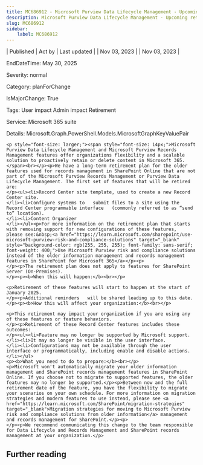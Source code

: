 ```yaml
---
title: MC686912 - Microsoft Purview Data Lifecycle Management - Upcoming retirement of SharePoint Online Record Center site features
description: Microsoft Purview Data Lifecycle Management - Upcoming retirement of SharePoint Online Record Center site features
slug: MC686912
sidebar:
    label: MC686912
---
```



| Published | Act by | Last updated |
| Nov 03, 2023 |  | Nov 03, 2023 |

EndDateTime: May 30, 2025

Severity: normal

Category: planForChange

IsMajorChange: True

Tags: User impact Admin impact Retirement

Service: Microsoft 365 suite

Details: Microsoft.Graph.PowerShell.Models.MicrosoftGraphKeyValuePair

```
<p style="font-size: larger;"><span style="font-size: 14px;">Microsoft Purview Data Lifecycle Management and Microsoft Purview Records Management features offer organizations flexibility and a scalable solution to proactively retain or delete content in Microsoft 365.</span><br></p><p>We have a long-term retirement plan for the older features used for records management in SharePoint Online that are not part of the Microsoft Purview Records Management or Purview Data Lifecycle Management. The first set of features that will be retired are:
</p><ul><li>Record Center site template, used to create a new Record Center site.
</li><li>Configure systems to   submit files to a site using the Record Center programmable interface   (commonly referred to as “send to” location).
</li><li>Content Organizer
</li></ul><p>For more information on the retirement plan that starts with removing support for new configurations of these features,    please see:&nbsp;<a href="https://learn.microsoft.com/sharepoint/use-microsoft-purview-risk-and-compliance-solutions" target="_blank" style="background-color: rgb(255, 255, 255); font-family: sans-serif; font-weight: 400;">Use Microsoft Purview risk and compliance solutions instead of the older information management and records management features in SharePoint for Microsoft 365</a></p><p>   
</p><p>The retirement plan does not apply to features for SharePoint Server (On-Premises).
</p><p><b>When this will happen:</b><br></p>

<p>Retirement of these features will start to happen at the start of January 2025. 
</p><p>Additional reminders   will be shared leading up to this date.
</p><p><b>How this will affect your organization:</b><br></p>

<p>This retirement may impact your organization if you are using any of these features or feature behaviors. 
</p><p>Retirement of these Record Center features includes these outcomes:  
</p><ul><li>Feature may no longer be supported by Microsoft support.
</li><li>It may no longer be visible in the user interface.
</li><li>Configurations may not be available through the user interface or programmatically, including enable and disable actions.</li></ul>
<p><b>What you need to do to prepare:</b><br></p>
<p>Microsoft won't automatically migrate your older information management and SharePoint records management features in SharePoint Online. If you choose not to migrate to supported features, the older features may no longer be supported.</p><p>Between now and the full retirement date of the feature, you have the flexibility to migrate your scenarios on your own schedule. For more information on migration strategies and modern features to use instead, please see <a href="https://learn.microsoft.com/SharePoint/migration-strategies" target="_blank">Migration strategies for moving to Microsoft Purview risk and compliance solutions from older information</a> management and records management for SharePoint.</p><p> 
</p><p>We recommend communicating this change to the team responsible for Data Lifecycle and Records Management and SharePoint records management at your organization.</p>
```

## Further reading
